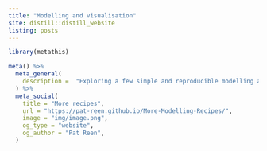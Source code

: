 ```yaml
---
title: "Modelling and visualisation"
site: distill::distill_website
listing: posts
---
```


```r
library(metathis)

meta() %>%
  meta_general(
    description =  "Exploring a few simple and reproducible modelling and data visualisation recipes."
  ) %>% 
  meta_social(
    title = "More recipes",
    url = "https://pat-reen.github.io/More-Modelling-Recipes/",
    image = "img/image.png",
    og_type = "website",
    og_author = "Pat Reen",
  )
```